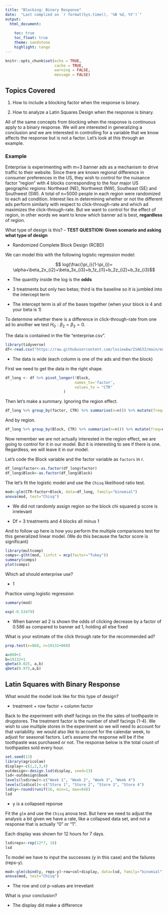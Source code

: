 ```yaml
---
title: "Blocking: Binary Response"
date:  "Last complied on `r format(Sys.time(), '%B %d, %Y')`"
output:
  html_document: 
  
    toc: true
    toc_float: true
    theme: sandstone
    highlight: tango
---
```


```r
knitr::opts_chunk$set(echo = TRUE,
                      cache = TRUE, 
                      warning = FALSE,
                      message = FALSE)
```

## Topics Covered

1.  How to include a blocking factor when the response is binary.

2.  How to analyze a Latin Squares Design when the response is binary.

All of the same concepts from blocking when the response is continuous apply to a binary response. We will are interested in generalizing a conclusion and we are interested in controlling for a variable that we know affects the response but is not a factor. Let's look at this through an example.

### Example

Enterprise is experimenting with m=3 banner ads as a mechanism to drive traffic to their website. Since there are known regional difference in consumer preferences in the US, they wish to control for the nuisance factor "region" with 4 blocks corresponding to the four major US geographic regions: Northeast (NE), Northwest (NW), Southeast (SE) and Southwest (SW). A total of n=5000 people in each region were randomized to each ad condition. Interest lies in determining whether or not the different ads perform similarly with respect to click-through-rate and which ad maximizes the click-through-rate. But we want to control for the effect of region, in other words we want to know which banner ad is best, **regardless** of region.

What type of design is this? -- **TEST QUESTION: Given scenario and asking what type of design**

-   Randomized Complete Block Design (RCBD)

We can model this with the following logistic regression model:

$$ log(\frac{\pi_i}{1-\pi_i})= \alpha+\beta_2x_{i2}+\beta_3x_{i3}+b_1z_{i1}+b_2z_{i2}+b_3z_{i3}$$

-   The quantity inside the log is the **odds**

-   3 treatments but only two betas; third is the baseline so it is jumbled into the intercept term

-   The intercept term is all of the bases together (when your block is 4 and your beta is 1)

To determine whether there is a difference in click-through-rate from one ad to another we test $H_0:\beta_2=\beta_3=0$.

The data is contained in the file "enterprise.csv".

```r
library(tidyverse)
df<-read.csv("https://raw.githubusercontent.com/losiewbw/ISA633/main/enterprise.csv")
```

-   The data is wide (each column is one of the ads and then the block)

First we need to get the data in the right shape.

```r
df_long <- df %>% pivot_longer(!Block,
                               names_to='factor',
                               values_to = "CTR"
                          )

```

Then let's make a summary. Ignoring the region effect.

```R

df_long %>% group_by(factor, CTR) %>% summarise(n=n()) %>% mutate(freq=n/sum(n))

```

And by region.

```R

df_long %>% group_by(Block, CTR) %>% summarise(n=n()) %>% mutate(freq=n/sum(n))
```

Now remember we are not actually interested in the region effect, we are going to control for it in our model. But it is interesting to see if there is one. Regardless, we will leave it in our model.

Let's code the Block variable and the factor variable as `factors` in r.

```R
df_long$factor<-as.factor(df_long$factor)
df_long$Block<-as.factor(df_long$Block)

```

The let's fit the logistic model and use the `Chisq` likelihood ratio test.

```R
mod<-glm(CTR~factor+Block, data=df_long, family="binomial")
anova(mod, test="Chisq")
```

-   We did not randomly assign region so the block chi squared p score is irrelevant

-   Df = 3 treatments and 4 blocks all minus 1

And to follow up here is how you perform the multiple comparisons test for this generalized linear model. (We do this because the factor score is significant)

```r
library(multcomp)
comps<-glht(mod, linfct = mcp(factor="Tukey"))
summary(comps)
plot(comps)
```

Which ad should enterprise use?

-   1

Practice using logistic regression

```r
summary(mod)
```

```r
exp(-0.53479)
```

-   When banner ad 2 is shown the odds of clicking decrease by a factor of 0.586 as compared to banner ad 1, holding all else fixed

What is your estimate of the click through rate for the recommended ad?

```r
prop.test(x=868, n=19132+868)

a=868+1
b=19132+1
qbeta(0.025, a,b)
qbeta(0.975,a,b)


```

## Latin Squares with Binary Response

What would the model look like for this type of design?

-   treatment + row factor + column factor

Back to the experiment with shelf facings on the the sales of toothpaste in drugstores. The treatment factor is the number of shelf facings (1-4). We wish to use multiple stores in the experiment so we will need to account for that variability. we would also like to account for the calendar week, to adjust for seasonal factors. Let's assume the response will be if the toothpaste was purchased or not. The response below is the total count of toothpastes sold every hour.

```r
set.seed(13)
library(agricolae)
display<-c(1,2,3,4)
outdesign<-design.lsd(display, seed=13)
lsd<-outdesign$book
levels(lsd$row)<-c("Week 1", "Week 2", "Week 3", "Week 4")
levels(lsd$col)<-c("Store 1", "Store 2", "Store 3", "Store 4")
lsd$y<-round(runif(16, min=1, max=84))
lsd
```

-   y is a collapsed reponse

Fit the `glm` and use the `Chisq` anova test. But here we need to adjust the analysis a bit given we have a rate, like a collapsed data set, and not a response that is actually "0" or "1".

Each display was shown for 12 hours for 7 days.

```r
lsd$reps<-rep(12*7, 16)
lsd
```

To model we have to input the successes (y in this case) and the failures (reps-y).

```r
mod<-glm(cbind(y, reps-y)~row+col+display, data=lsd, family="binomial")
anova(mod, test="Chisq")

```

-   The row and col p-values are irrevelant

What is your conclusion?

-   The display did make a difference
